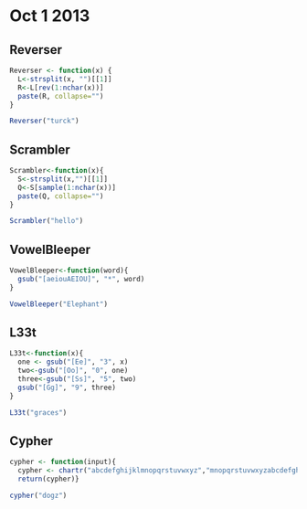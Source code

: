# Oct 1 2013

## Reverser
```r
Reverser <- function(x) {
  L<-strsplit(x, "")[[1]]
  R<-L[rev(1:nchar(x))]
  paste(R, collapse="")
}

```

```r
Reverser("turck")

```

## Scrambler
```r
Scrambler<-function(x){
  S<-strsplit(x,"")[[1]]
  Q<-S[sample(1:nchar(x))]
  paste(Q, collapse="")
}
```

```r
Scrambler("hello")
```

## VowelBleeper
```r
VowelBleeper<-function(word){
  gsub("[aeiouAEIOU]", "*", word)
}
```

```r
VowelBleeper("Elephant")
```

## L33t
```r
L33t<-function(x){
  one <- gsub("[Ee]", "3", x)
  two<-gsub("[Oo]", "0", one)
  three<-gsub("[Ss]", "5", two)
  gsub("[Gg]", "9", three)
}
```

```r
L33t("graces")
```

## Cypher
```r
cypher <- function(input){
  cypher <- chartr("abcdefghijklmnopqrstuvwxyz","mnopqrstuvwxyzabcdefghijkl",input)
  return(cypher)}
```

```r
cypher("dogz")
```